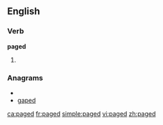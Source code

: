 ==English==

===Verb===
'''paged'''

# {{past of|[[page]]}}

===Anagrams===
* {{alphagram|adegp}}
* [[gaped#English|gaped]]

[[ca:paged]]
[[fr:paged]]
[[simple:paged]]
[[vi:paged]]
[[zh:paged]]